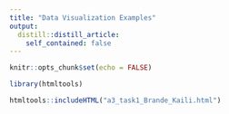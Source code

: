 ---
title: "Data Visualization Examples"
output:
  distill::distill_article:
    self_contained: false
---


```{r setup}
knitr::opts_chunk$set(echo = FALSE)

library(htmltools)

htmltools::includeHTML("a3_task1_Brande_Kaili.html")

```
